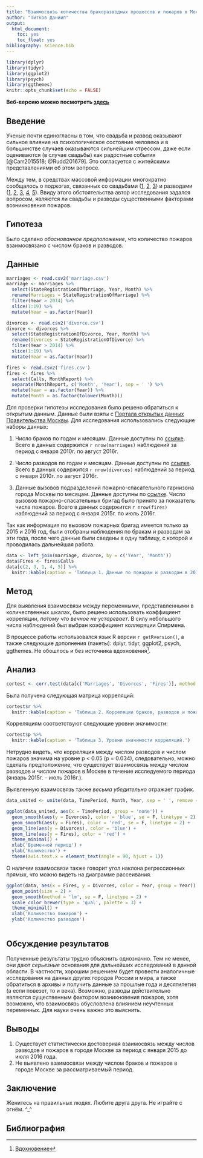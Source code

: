 ```yaml
---
title: "Взаимосвязь количества бракоразводных процессов и пожаров в Москве в 2015-2016 годах"
author: "Титков Даниил"
output: 
  html_document:
    toc: yes
    toc_float: yes
bibliography: science.bib
---
```


```r
library(dplyr)
library(tidyr)
library(ggplot2)
library(psych)
library(ggthemes)
knitr::opts_chunk$set(echo = FALSE)
```

__Веб-версию можно посмотреть  [здесь](https://danieltitkov.github.io/r-fun-things/Report/Fires-Divorce_Report_Output.html)__

## Введение

Ученые почти единогласны в том, что свадьба и развод оказывают сильное влияние на психологическое состояние человека и в большинстве случаев оказываются сильнейшим стрессом, даже если оцениваются (в случае свадьбы) как радостные события [@Carr2015518; @Rudd201679]. Это согласуется с житейскими представлениями об этом вопросе. 

Между тем, в средствах массовой информации многократно сообщалось о поджогах, связанных со свадьбами ([1](https://russia.tv/video/show/brand_id/5169/episode_id/1053399/video_id/1042726/), [2](http://www.vesti.ru/doc.html?id=1901157&cid=520), [3](http://obozrevatel.com/family/v-britanii-zhenih-podzheg-drevnij-zamok-vo-vremya-svadbyi.htm)) и разводами ([1](http://www.e1.ru/news/spool/news_id-449260.html), [2](http://skoronovosti.ru/nnovgorod/2016/09/01/247046-nizhegorodets-podzheg-mashinu-zheny-za-zhelanie-razvestis.html), [3](http://petrowsk64.ru/posle-razvoda-zhitel-petrovska-podzheg-dom-byivshey-zhenyi.html), [4](http://www.mk.ru/incident/2015/05/19/podrostok-podzheg-kvartiru-chtoby-otomstit-novomu-otcu-za-razvod-roditeley.html), [5](http://v-kurse-voronezh.ru/proishestvia/21357)). Ввиду этого обстоятельства автор исследования задался вопросом, являются ли свадьбы и разводы существенными факторами возникновения пожаров. 

## Гипотеза

Было сделано _обоснованное предположение_, что количество пожаров взаимосвязано с числом браков и разводов. 

## Данные

```r

marriages <- read.csv2('marriage.csv')
marriage <- marriages %>% 
  select(StateRegistrationOfMarriage, Year, Month) %>% 
  rename(Marriages = StateRegistrationOfMarriage) %>% 
  filter(Year > 2014) %>% 
  slice(1:19) %>% 
  mutate(Year = as.factor(Year))

divorces <- read.csv2('divorce.csv')
divorce <- divorces %>% 
  select(StateRegistrationOfDivorce, Year, Month) %>% 
  rename(Divorces = StateRegistrationOfDivorce) %>% 
  filter(Year > 2014) %>% 
  slice(1:19) %>% 
  mutate(Year = as.factor(Year))

fires <- read.csv2('fires.csv')
fires <- fires %>% 
  select(Calls, MonthReport) %>% 
  separate(MonthReport, c('Month', 'Year'), sep = ' ') %>% 
  mutate(Year = as.factor(Year)) %>% 
  mutate(Month = as.factor(tolower(Month))) 

```


Для проверки гипотезы исследования было решено обратиться к открытым данным. Данные были взяты с [Портала открытых данных Правительства Москвы](http://data.mos.ru/). Для исследования использовались следующие наборы данных:

1. Число браков по годам и месяцам. Данные доступны по [ссылке]( <http://data.mos.ru/opendata/7704111479-chislo-brakov-po-godam>). Всего в данных содержится `r nrow(marriages)`  наблюдений за период с января 2010г. по август 2016г.

2. Число разводов по годам и месяцам. Данные доступны по [ссылке]( <http://data.mos.ru/opendata/7704111479-chislo-razvodov-po-godam>). Всего в данных содержится `r nrow(divorces)`  наблюдений за период с января 2010г. по август 2016г.

3. Данные вызовов подразделений пожарно-спасательного гарнизона города Москвы по месяцам. Данные доступны по [ссылке]( <http://data.mos.ru/opendata/7710474791-dannye-vyzovov-pojarnoy-slujby-po-mesyatsam>). Число вызовов пожарно-спасательных бригад было принято за показатель числа пожаров. Всего в данных содержится `r nrow(fires)`  наблюдений за период с января 2015г. по июль 2016г.

Так как информация по вызовом пожарных бригад имеется только за 2015 и 2016 год, были отобраны наблюдения по бракам и разводам за эти года, после чего данные были сведены в одну таблицу, с которой и проводилась дальнейшая работа. 

```r
data <- left_join(marriage, divorce, by = c('Year', 'Month'))
data$Fires <- fires$Calls
data[c(2, 3, 1, 4, 5)] %>% 
  knitr::kable(caption = 'Таблица 1. Данные по пожарам и разводам в 2015-2016 годах') # отображение колонок в логичном порядке

```


## Метод

Для выявления взаимосвязи между переменными, представленными в количественных шкалах, было решено использовать коэффициент корреляции, _потому что вечное не устаревает_. В силу небольшого числа наблюдений был выбран коэффициент коллеряции Спирмена. 

В процессе работы использовался язык R версии `r getRversion()`, а также следующие дополнения (пакеты): dplyr, tidyr, ggplot2, psych, ggthemes. Не обошлось и без источника вдохновения[^1]. 

[^1]: [Вдохновение](http://www.tylervigen.com/spurious-correlations)

## Анализ

```r
cortest <- corr.test(data[c('Marriages', 'Divorces', 'Fires')], method = 'spearman', adjust = 'none') # тест из пакета psych

```

Была получена следующая матрица корреляций:
```r
cortest$r %>% 
  knitr::kable(caption = 'Таблица 2. Корреляции браков, разводов и пожаров.')
```
 
Корреляциям соответствуют следующие уровни значимости:

```r
cortest$p %>% 
  knitr::kable(caption = 'Таблица 3. Уровни значимости корреляций.')

```

Нетрудно видеть, что корреляция между числом разводов и числом пожаров значима на уровне p < 0.05 (p = 0.034), следовательно, можно сделать предположение, что существует взаимосвязь между числом разводов и числом пожаров в Москве в течение исследуемого периода (январь 2015г. - июль 2016г.). 

Выявленную взаимосвязь также _весьма убедительно_ отражает график.

```r
data_united <- unite(data, TimePeriod, Month, Year, sep = ' ', remove = TRUE)

ggplot(data_united, aes(x = TimePeriod, group = 'none')) +
  geom_smooth(aes(y = Divorces), color = 'blue', se = F, linetype = 2) +
  geom_smooth(aes(y = Fires), color = 'red', se = F, linetype = 2) +
  geom_line(aes(y = Divorces), color = 'blue') +
  geom_line(aes(y = Fires), color = 'red') +
  theme_minimal() + 
  xlab('Временной период') +
  ylab('Количество') +
  theme(axis.text.x = element_text(angle = 90, hjust = 1))
```

О наличии взаимосвязи также говорит угол наклона регрессионных прямых, что можно видеть на диаграмме рассеивания.  

```r
ggplot(data, aes(x = Fires, y = Divorces, color = Year, group = Year)) +
  geom_point(size = 2) + 
  geom_smooth(method = 'lm', se = F, linetype = 2) + 
  scale_color_brewer(type = 'qual', palette = 3) +
  theme_minimal() +
  xlab('Количество пожаров') + 
  ylab('Количество разводов')
  

```


## Обсуждение результатов

Полученные результаты трудно объяснить однозначно. Тем не менее, они дают _серьезные_ основания для дальнейших исследований в данной области. В частности, хорошим решением будет провести аналогичные исследования на данных других городов России и мира, а также обратиться в архивы и получить данные за прошлые года и десятилетия (а если повезет, то и века). Возможно, разводы действительно являются существенным фактором возникновения пожаров, хотя возможно, что взаимосвязь обусловлена влиянием неучтенных переменных. Для науки очень важно это выяснить. 

## Выводы

1. Существует статистически достоверная взаимосвязь между числов разводов и пожаров в городе Москве за период с января 2015 до июля 2016 года. 
2. Не выявлено взаимосвязи между числом браков и пожаров в городе Москве за рассматриваемый период. 

## Заключение

Женитесь на правильных людях. Любите друга друга. Не играйте с огнём. ^_^

## Библиография

